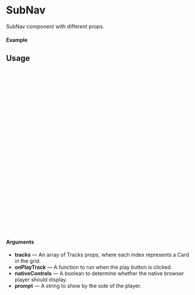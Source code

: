 
<Meta of={SubNav} title="SubNav" />

# SubNav

SubNav component with different props.

#### Example

<Canvas of={SubNav.Default} />

## Usage

```ts
import { SubNav } from "@dreampipcom/oneiros";

export const DEFAULT_TRACKS = [
  {
    id: 'dreampip__chan_0000',
    className: '',
    onPlay: () => {},
    title: 'This is the track playing',
    url: 'https://www.dreampip.com/api/nexus/audio',
    isPlaying: false,
  },
  {
    id: 'dreampip__chan_0001',
    className: '',
    onPlay: () => {},
    title: 'This is the track playing',
    url: 'https://www.dreampip.com/api/nexus/audio/1',
    isPlaying: false,
  },
];

const App = () => {
  return (
      <SubNav 
        tracks={DEFAULT_TRACKS}
      />
  );
};

export default Example;
```

#### Arguments

- **tracks** — An array of Tracks props, where each index represents a Card in the grid.
- **onPlayTrack** — A function to run when the play button is clicked.
- **nativeControls** — A boolean to determine whether the native browser player should display.
- **prompt** — A string to show by the side of the player.